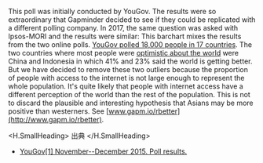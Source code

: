 
This poll was initially conducted by YouGov. The results were so extraordinary that Gapminder decided to see if they could be replicated with a different polling company. In 2017, the same question was asked with Ipsos-MORI and the results were similar: This barchart mixes the results from the two online polls. [YouGov polled 18,000 people in 17 countries](http://www.gapm.io/xyougov15). The two countries where most people were [optimistic about the world](http://www.yougov.co.uk/news/2016/01/05/chinese-people-are-most-optimistic-word) were China and Indonesia in which 41% and 23% said the world is getting better. But we have decided to remove these two outliers because the proportion of people with access to the internet is not large enough to represent the whole population. It's quite likely that people with internet access have a different perception of the world than the rest of the population. This is not to discard the plausible and interesting hypothesis that Asians may be more positive than westerners. See [www.gapm.io/rbetter](http://www.gapm.io/rbetter).

<H.SmallHeading>
  出典
</H.SmallHeading>

- [YouGov[1] November--December 2015. Poll results.](https://d25d2506sfb94s.cloudfront.net/cumulus_uploads/document/z2knhgzguv/GB_Website.pdf)